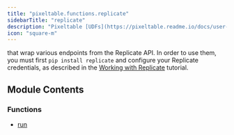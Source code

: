 ```yaml
---
title: "pixeltable.functions.replicate"
sidebarTitle: "replicate"
description: "Pixeltable [UDFs](https://pixeltable.readme.io/docs/user-defined-functions-udfs)"
icon: "square-m"
---
```


that wrap various endpoints from the Replicate API. In order to use them, you must first `pip install replicate` and configure your Replicate credentials, as described in the [Working with Replicate](https://pixeltable.readme.io/docs/working-with-replicate) tutorial.


## Module Contents

### Functions

- [run](./run)

